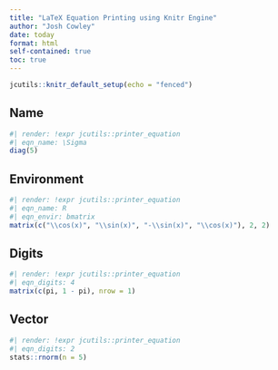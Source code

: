 ```yaml
---
title: "LaTeX Equation Printing using Knitr Engine"
author: "Josh Cowley"
date: today
format: html
self-contained: true
toc: true
---
```


```r
jcutils::knitr_default_setup(echo = "fenced")
```


## Name

```r
#| render: !expr jcutils::printer_equation
#| eqn_name: \Sigma
diag(5)
```

## Environment

```r
#| render: !expr jcutils::printer_equation
#| eqn_name: R
#| eqn_envir: bmatrix
matrix(c("\\cos(x)", "\\sin(x)", "-\\sin(x)", "\\cos(x)"), 2, 2)
```

## Digits

```r
#| render: !expr jcutils::printer_equation
#| eqn_digits: 4
matrix(c(pi, 1 - pi), nrow = 1)
```

## Vector

```r
#| render: !expr jcutils::printer_equation
#| eqn_digits: 2
stats::rnorm(n = 5)
```
